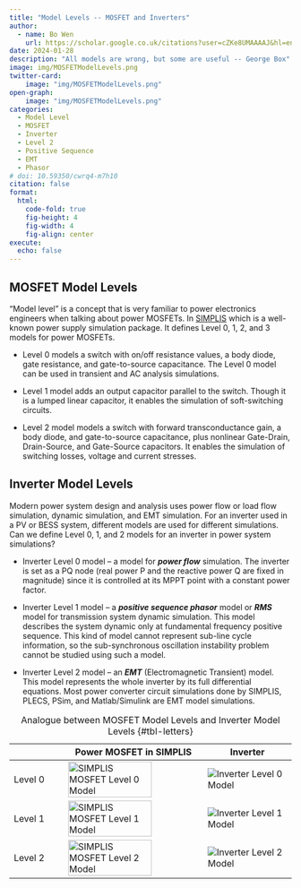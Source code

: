 ```yaml
---
title: "Model Levels -- MOSFET and Inverters"
author:
  - name: Bo Wen
    url: https://scholar.google.co.uk/citations?user=cZKe8UMAAAAJ&hl=en
date: 2024-01-28
description: "All models are wrong, but some are useful -- George Box"
image: img/MOSFETModelLevels.png
twitter-card: 
    image: "img/MOSFETModelLevels.png"
open-graph: 
    image: "img/MOSFETModelLevels.png"
categories:
  - Model Level
  - MOSFET
  - Inverter
  - Level 2
  - Positive Sequence
  - EMT
  - Phasor
# doi: 10.59350/cwrq4-m7h10
citation: false
format:
  html:
    code-fold: true
    fig-height: 4
    fig-width: 4
    fig-align: center
execute: 
  echo: false
---
```


## MOSFET Model Levels

"Model level" is a concept that is very familiar to power electronics engineers when talking about power MOSFETs. In [SIMPLIS](https://www.simplistechnologies.com/documentation/simplis/sp_semi/topics/mosfet_models.htm) which is a well-known power supply simulation package. It defines Level 0, 1, 2, and 3 models for power MOSFETs. 

* Level 0 models a switch with on/off resistance values, a body diode, gate resistance, and gate-to-source capacitance. The Level 0 model can be used in transient and AC analysis simulations.

* Level 1 model adds an output capacitor parallel to the switch. Though it is a lumped linear capacitor, it enables the simulation of soft-switching circuits.

* Level 2 model models a switch with forward transconductance gain, a body diode, and gate-to-source capacitance, plus nonlinear Gate-Drain, Drain-Source, and Gate-Source capacitors. It enables the simulation of switching losses, voltage and current stresses.

## Inverter Model Levels

Modern power system design and analysis uses power flow or load flow simulation, dynamic simulation, and EMT simulation. For an inverter used in a PV or BESS system, different models are used for different simulations. Can we define Level 0, 1, and 2 models for an inverter in power system simulations?

* Inverter Level 0 model -- a model for _**power flow**_ simulation. The inverter is set as a PQ node (real power P and the reactive power Q are fixed in magnitude) since it is controlled at its MPPT point with a constant power factor.

* Inverter Level 1 model -- a _**positive sequence phasor**_ model or _**RMS**_ model for transmission system dynamic simulation. This model describes the system dynamic only at fundamental frequency positive sequence. This kind of model cannot represent sub-line cycle information, so the sub-synchronous oscillation instability problem cannot be studied using such a model.

* Inverter Level 2 model -- an _**EMT**_ (Electromagnetic Transient) model. This model represents the whole inverter by its full differential equations. Most power converter circuit simulations done by SIMPLIS, PLECS, PSim, and Matlab/Simulink are EMT model simulations.



|          | Power MOSFET in SIMPLIS | Inverter       |
|----------|-------------------------|----------------|
|Level 0| ![SIMPLIS MOSFET Level 0 Model](img/simplis_mosfet_level_0_schematic.png){width=80%} | ![Inverter Level 0 Model](img/Inverter_Level_0.png) |
|Level 1| ![SIMPLIS MOSFET Level 1 Model](img/simplis_mosfet_level_1_schematic.png){width=80%} | ![Inverter Level 1 Model](img/Inverter_Level_1.png) |
|Level 2| ![SIMPLIS MOSFET Level 2 Model](img/simplis_mosfet_level_2_schematic.png){width=80%} | ![Inverter Level 2 Model](img/Inverter_Level_2.png) |
: Analogue between MOSFET Model Levels and Inverter Model Levels  {#tbl-letters}